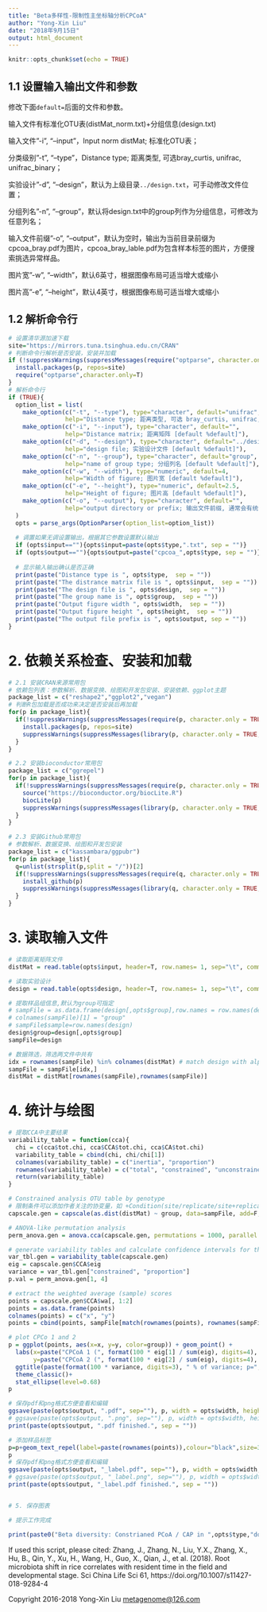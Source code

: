 ```yaml
---
title: "Beta多样性-限制性主坐标轴分析CPCoA"
author: "Yong-Xin Liu"
date: "2018年9月15日"
output: html_document
---
```


```r
knitr::opts_chunk$set(echo = TRUE)
```

## 1.1 设置输入输出文件和参数

修改下面`default=`后面的文件和参数。

输入文件有标准化OTU表(distMat_norm.txt)+分组信息(design.txt)

输入文件"-i", "--input"，Input norm distMat; 标准化OTU表；

分类级别"-t", "--type"，Distance type; 距离类型, 可选bray_curtis, unifrac, unifrac_binary；

实验设计"-d", "--design"，默认为上级目录`../design.txt`，可手动修改文件位置；

分组列名"-n", "--group"，默认将design.txt中的group列作为分组信息，可修改为任意列名；

输入文件前缀"-o", "--output"，默认为空时，输出为当前目录前缀为cpcoa_bray.pdf为图片，cpcoa_bray_lable.pdf为包含样本标签的图片，方便搜索挑选异常样品。

图片宽"-w", "--width"，默认6英寸，根据图像布局可适当增大或缩小

图片高"-e", "--height"，默认4英寸，根据图像布局可适当增大或缩小

## 1.2 解析命令行

```r
# 设置清华源加速下载
site="https://mirrors.tuna.tsinghua.edu.cn/CRAN"
# 判断命令行解析是否安装，安装并加载
if (!suppressWarnings(suppressMessages(require("optparse", character.only = TRUE, quietly = TRUE, warn.conflicts = FALSE)))) {
  install.packages(p, repos=site)
  require("optparse",character.only=T) 
}
# 解析命令行
if (TRUE){
  option_list = list(
    make_option(c("-t", "--type"), type="character", default="unifrac",
                help="Distance type; 距离类型, 可选 bray_curtis, unifrac, unifrac_binary [default %default]"),   
    make_option(c("-i", "--input"), type="character", default="",
                help="Distance matrix; 距离矩阵 [default %default]"),
    make_option(c("-d", "--design"), type="character", default="../design.txt",
                help="design file; 实验设计文件 [default %default]"),
    make_option(c("-n", "--group"), type="character", default="group",
                help="name of group type; 分组列名 [default %default]"),
    make_option(c("-w", "--width"), type="numeric", default=4,
                help="Width of figure; 图片宽 [default %default]"),
    make_option(c("-e", "--height"), type="numeric", default=2.5,
                help="Height of figure; 图片高 [default %default]"),
    make_option(c("-o", "--output"), type="character", default="",
                help="output directory or prefix; 输出文件前缀, 通常会有统计表txt、矢量图pdf和位图png [default %default]")
  )
  opts = parse_args(OptionParser(option_list=option_list))
  
  # 调置如果无调设置输出，根据其它参数设置默认输出
  if (opts$input==""){opts$input=paste(opts$type,".txt", sep = "")}
  if (opts$output==""){opts$output=paste("cpcoa_",opts$type, sep = "")}
  
  # 显示输入输出确认是否正确
  print(paste("Distance type is ", opts$type,  sep = ""))
  print(paste("The distrance matrix file is ", opts$input,  sep = ""))
  print(paste("The design file is ", opts$design,  sep = ""))
  print(paste("The group name is ", opts$group,  sep = ""))
  print(paste("Output figure width ", opts$width,  sep = ""))
  print(paste("Output figure height ", opts$height,  sep = ""))
  print(paste("The output file prefix is ", opts$output, sep = ""))
}
```

# 2. 依赖关系检查、安装和加载

```r
# 2.1 安装CRAN来源常用包
# 依赖包列表：参数解析、数据变换、绘图和开发包安装、安装依赖、ggplot主题
package_list = c("reshape2","ggplot2","vegan")
# 判断R包加载是否成功来决定是否安装后再加载
for(p in package_list){
  if(!suppressWarnings(suppressMessages(require(p, character.only = TRUE, quietly = TRUE, warn.conflicts = FALSE)))){
    install.packages(p, repos=site)
    suppressWarnings(suppressMessages(library(p, character.only = TRUE, quietly = TRUE, warn.conflicts = FALSE)))
  }
}

# 2.2 安装bioconductor常用包
package_list = c("ggrepel")
for(p in package_list){
  if(!suppressWarnings(suppressMessages(require(p, character.only = TRUE, quietly = TRUE, warn.conflicts = FALSE)))){
    source("https://bioconductor.org/biocLite.R")
    biocLite(p)
    suppressWarnings(suppressMessages(library(p, character.only = TRUE, quietly = TRUE, warn.conflicts = FALSE)))
  }
}

# 2.3 安装Github常用包
# 参数解析、数据变换、绘图和开发包安装
package_list = c("kassambara/ggpubr")
for(p in package_list){
  q=unlist(strsplit(p,split = "/"))[2]
  if(!suppressWarnings(suppressMessages(require(q, character.only = TRUE, quietly = TRUE, warn.conflicts = FALSE)))){
    install_github(p)
    suppressWarnings(suppressMessages(library(q, character.only = TRUE, quietly = TRUE, warn.conflicts = FALSE)))
  }
}

```



# 3. 读取输入文件

```r

# 读取距离矩阵文件
distMat = read.table(opts$input, header=T, row.names= 1, sep="\t", comment.char="") 

# 读取实验设计
design = read.table(opts$design, header=T, row.names= 1, sep="\t", comment.char="") 

# 提取样品组信息,默认为group可指定
# sampFile = as.data.frame(design[,opts$group],row.names = row.names(design))
# colnames(sampFile)[1] = "group"
# sampFile$sample=row.names(design)
design$group=design[,opts$group]
sampFile=design

# 数据筛选，筛选两文件中共有
idx = rownames(sampFile) %in% colnames(distMat) # match design with alpha
sampFile = sampFile[idx,]
distMat = distMat[rownames(sampFile),rownames(sampFile)] 
```


# 4. 统计与绘图

```r
# 提取CCA中主要结果
variability_table = function(cca){
  chi = c(cca$tot.chi, cca$CCA$tot.chi, cca$CA$tot.chi)
  variability_table = cbind(chi, chi/chi[1])
  colnames(variability_table) = c("inertia", "proportion")
  rownames(variability_table) = c("total", "constrained", "unconstrained")
  return(variability_table)
}

# Constrained analysis OTU table by genotype
# 限制条件可以添加作者关注的协变量，如 +Condition(site/replicate/site+replicate)，没影响?BarcodeSequence和genotype无法计算，因为包括了group
capscale.gen = capscale(as.dist(distMat) ~ group, data=sampFile, add=F, sqrt.dist=T, distance=opts$type) 

# ANOVA-like permutation analysis
perm_anova.gen = anova.cca(capscale.gen, permutations = 1000, parallel = 4)

# generate variability tables and calculate confidence intervals for the variance
var_tbl.gen = variability_table(capscale.gen)
eig = capscale.gen$CCA$eig
variance = var_tbl.gen["constrained", "proportion"]
p.val = perm_anova.gen[1, 4]

# extract the weighted average (sample) scores
points = capscale.gen$CCA$wa[, 1:2]
points = as.data.frame(points)
colnames(points) = c("x", "y")
points = cbind(points, sampFile[match(rownames(points), rownames(sampFile)),])

# plot CPCo 1 and 2
p = ggplot(points, aes(x=x, y=y, color=group)) + geom_point() +
  labs(x=paste("CPCoA 1 (", format(100 * eig[1] / sum(eig), digits=4), "%)", sep=""),
       y=paste("CPCoA 2 (", format(100 * eig[2] / sum(eig), digits=4), "%)", sep="")) + 
  ggtitle(paste(format(100 * variance, digits=3), " % of variance; p=",format(p.val, digits=2),sep="")) + 
  theme_classic()+ 
  stat_ellipse(level=0.68)
p

# 保存pdf和png格式方便查看和编辑
ggsave(paste(opts$output, ".pdf", sep=""), p, width = opts$width, height = opts$height)
# ggsave(paste(opts$output, ".png", sep=""), p, width = opts$width, height = opts$height)
print(paste(opts$output, ".pdf finished.", sep = ""))

# 添加样品标签
p=p+geom_text_repel(label=paste(rownames(points)),colour="black",size=3)
p
# 保存pdf和png格式方便查看和编辑
ggsave(paste(opts$output, "_label.pdf", sep=""), p, width = opts$width, height = opts$height)
# ggsave(paste(opts$output, "_label.png", sep=""), p, width = opts$width, height = opts$height)
print(paste(opts$output, "_label.pdf finished.", sep = ""))


# 5. 保存图表

# 提示工作完成

print(paste0("Beta diversity: Constrianed PCoA / CAP in ",opts$type,"done!!!"))
```


If used this script, please cited:
  Zhang, J., Zhang, N., Liu, Y.X., Zhang, X., Hu, B., Qin, Y., Xu, H., Wang, H., Guo, X., Qian, J., et al. (2018).
Root microbiota shift in rice correlates with resident time in the field and developmental stage. Sci China Life Sci 61,
https://doi.org/10.1007/s11427-018-9284-4

Copyright 2016-2018 Yong-Xin Liu <metagenome@126.com>
